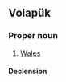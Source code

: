 {{also|Velšan}}
==Volapük==

===Proper noun===
{{head|vo|proper noun}}

# [[Wales]]

====Declension====
{{vo-decl-noun-np}}